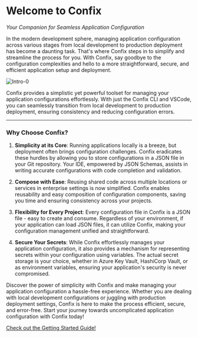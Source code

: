# Welcome to Confix

_Your Companion for Seamless Application Configuration_

In the modern development sphere, managing application configuration across various stages from
local development to production deployment has become a daunting task. That's where Confix steps in
to simplify and streamline the process for you. With Confix, say goodbye to the configuration
complexities and hello to a more straightforward, secure, and efficient application setup and
deployment.

![Intro-0](../../images/intro-0.png)

Confix provides a simplistic yet powerful toolset for managing your application configurations
effortlessly. With just the Confix CLI and VSCode, you can seamlessly transition from local
development to production deployment, ensuring consistency and reducing configuration errors.

---

### Why Choose Confix?

1. **Simplicity at its Core**:
   Running applications locally is a breeze, but deployment often brings configuration challenges. Confix eradicates these hurdles by allowing you to store configurations in a JSON file in your Git repository. Your IDE, empowered by JSON Schemas, assists in writing accurate configurations with code completion and validation.

2. **Compose with Ease**:
   Reusing shared code across multiple locations or services in enterprise settings is now simplified. Confix enables reusability and easy composition of configuration components, saving you time and ensuring consistency across your projects.

3. **Flexibility for Every Project**:
   Every configuration file in Confix is a JSON file - easy to create and consume. Regardless of your environment, if your application can load JSON files, it can utilize Confix, making your configuration management unified and straightforward.

4. **Secure Your Secrets**:
   While Confix effortlessly manages your application configuration, it also provides a mechanism for representing secrets within your configuration using variables. The actual secret storage is your choice, whether in Azure Key Vault, HashiCorp Vault, or as environment variables, ensuring your application's security is never compromised.

Discover the power of simplicity with Confix and make managing your application configuration a hassle-free experience. Whether you are dealing with local development configurations or juggling with production deployment settings, Confix is here to make the process efficient, secure, and error-free. Start your journey towards uncomplicated application configuration with Confix today!

[Check out the Getting Started Guide!](/getting-started)
